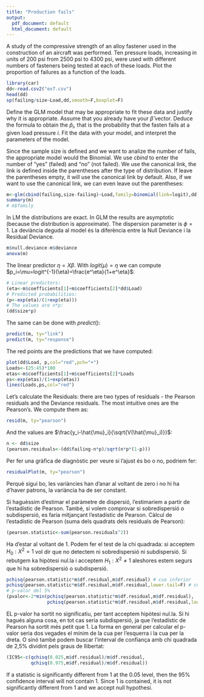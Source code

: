 ```yaml
---
title: "Production fails"
output:
  pdf_document: default
  html_document: default
---
```

A study of the compressive strength of an alloy fastener used in the construction of an aircraft was performed. Ten pressure loads, increasing in units of 200 psi from 2500 psi to 4300 psi, were used with different numbers of fasteners being tested at each of these loads. Plot the proportion of failures as a function of the loads.
```r
library(car)
dd<-read.csv2("ex7.csv")
head(dd)
sp(failing/size~Load,dd,smooth=F,boxplot=F)
```

Define the GLM model that may be appropriate to fit these data and justify why it is appropriate. Assume that you already have your $\hat{\beta}$ vector. Deduce the formula to obtain the $\hat{p}_i$, that is the probability that the fasten fails at a given load pressure $i$. Fit the data with your model, and interpret the parameters of the model.

Since the sample size is defined and we want to analize the number of fails, the appropriate model would the Binomial. We use $cbind$ to enter the number of "yes" (failed) and "no" (not failed). We use the canonical link, the link is defined inside the parentheses after the type of distribution. If leave the parentheses empty, it will use the canonical link by default. Also, if we want to use the canonical link, we can even leave out the parentheses:
```r
m<-glm(cbind(failing,size-failing)~Load,family=binomial(link=logit),dd)
summary(m)
# m$family
```

In LM the distributions are exact. In GLM the results are asymptotic (because the distribution is approximate). The dispersion parameter is $\phi=1$. La deviància deguda al model és la diferència entre la Null Deviance i la Residual Deviance.
```r
m$null.deviance-m$deviance
anova(m)
```

The linear predictor $\eta=X\beta$. With $logit(\mu)=\eta$ we can compute $p_i=\mu=logit^{-1}(\eta)=\frac{e^\eta}{1+e^\eta}$:
```r
# Linear predictors:
(eta<-m$coefficients[1]+m$coefficients[2]*dd$Load)
# Predicted probabilities:
(p<-exp(eta)/(1+exp(eta)))
# The values are n*p:
(dd$size*p)
```

The same can be done with $predict()$:
```r
predict(m, ty="link")
predict(m, ty="response")
```

The red points are the predictions that we have computed:
```r
plot(dd$Load, p,col="red",pch="+")
Loads<-(25:45)*100
etas<-m$coefficients[1]+m$coefficients[2]*Loads
ps<-exp(etas)/(1+exp(etas))
lines(Loads,ps,col="red")
```

Let's calculate the Residuals: there are two types of residuals - the Pearson residuals and the Deviance residuals. The most intuitive ones are the Pearson's. We compute them as:
```r
resid(m, ty="pearson")
```
 
And the values are $\frac{y_i-\hat{\mu}_i}{\sqrt{V(\hat{\mu}_i)}}$:
```r
n <- dd$size
(pearson.residuals<-(dd$failing-n*p)/sqrt(n*p*(1-p)))
```

Per fer una gràfica de diagnòstic per veure si l'ajust és bo o no, podriem fer:
```r
residualPlot(m, ty="pearson")
```

Perquè sigui bo, les variàncies han d'anar al voltant de zero i no hi ha d'haver patrons, la variància ha de ser constant.

Si haguèssim d'estimar el paràmetre de dispersió, l'estimariem a partir de l'estadístic de Pearson. També, si volem comprovar si sobredispersió o subdispersió, es faria mitjançant l'estadístic de Pearson. Càlcul de l'estadístic de Pearson (suma dels quadrats dels residuals de Pearson):
```r
(pearson.statistic<-sum(pearson.residuals^2))
```

Ha d'estar al voltant de 1. Podem fer el test de la chi quadrada: si acceptem $H_0: X^2 = 1$ vol dir que no detectem ni sobredispersió ni subdispersió. Si rebutgem ka hipòtesi nul.la i acceptem $H_1: X^2 \ne 1$ aleshores estem segurs que hi ha sobredispersió o subdispersió.
```r
pchisq(pearson.statistic*m$df.residual,m$df.residual) # cua inferior
pchisq(pearson.statistic*m$df.residual,m$df.residual,lower.tail=F) # cua superior (simètrica)
# p-valor del 5%
(pvalor<-2*min(pchisq(pearson.statistic*m$df.residual,m$df.residual),
               pchisq(pearson.statistic*m$df.residual,m$df.residual,lower.tail=F)))
```

EL p-valor ha sortit no significatiu, per tant acceptem hipòtesi nul.la. Si hi hagués alguna cosa, en tot cas seria subdispersió, ja que l'estadístic de Pearson ha sortit més petit que 1. La forma en general per calcular el p-valor seria dos vegades el mínim de la cua per l'esquerra i la cua per la dreta. O sinó també podem buscar l'interval de confiança amb chi quadrada de 2,5% dividint pels graus de llibertat:
```r
(IC95<-c(qchisq(0.025,m$df.residual)/m$df.residual,
         qchisq(0.975,m$df.residual)/m$df.residual))
```

If a statistic is significantly different from 1 at the 0.05 level, then the 95% confidence interval will not contain 1. Since 1 is contained, it is not significantly different from 1 and we accept null hypothesi.


